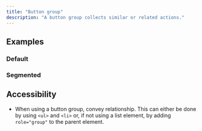 ```yaml
---
title: "Button group"
description: "A button group collects similar or related actions."
---
```


## Examples

### Default

<ComponentPreview title="Button Group Default" component="button" variant="button-group" />

### Segmented

<ComponentPreview title="Button Group Segmented" component="button" variant="button-group-segmented" />

## Accessibility

- When using a button group, convey relationship. This can either be done by using `<ul>` and `<li>` or, if not using a list element, by adding `role="group"` to the parent element.
